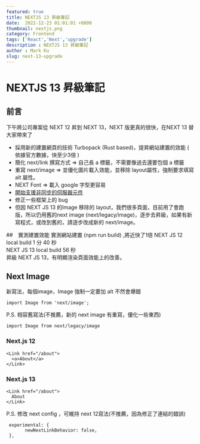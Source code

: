 ```yaml
---
featured: true
title: NEXTJS 13 昇級筆記
date:  2022-12-23 01:01:01 +0800
thumbnail: nextjs.png
category: Frontend
tags: ['React','Next','upgrade']
description : NEXTJS 13 昇級筆記
author : Mark Ku
slug: next-13-upgrade
---
```


# NEXTJS 13 昇級筆記
## 前言
下午將公司專案從 NEXT 12 昇到 NEXT 13，NEXT 版更真的很快，在NEXT 13 替大家帶來了
* 採用新的建置網頁的技術 Turbopack (Rust based)，提昇網站建置的效能 ( 依據官方數據，快至少3倍 )
* 簡化 next/link 撰寫方式 => 自己長 a 標籤，不需要像過去還要包個 a 標籤
* 重寫 next/image => 並優化圖片載入效能，並移除 layout屬性，強制要求填寫  alt 屬性。
* NEXT Font => 載入 google 字型更容易
* [開始支援非同步的伺服器元件](https://zhuanlan.zhihu.com/p/579068537)
* 修正一些框架上的 bug
* 但因 NEXT JS 13 的Image 移除的 layout，我們很多頁面，目前用了會跑版，所以仍用舊的next image (next/legacy/image)，逐步去昇級，如果有新寫程式，或改到舊的，請逐步改成新的 next/image。

##　實測建置效能
實測網站建置 (npm run build) ,將近快了1倍
NEXT JS 12 local build 1 分 40 秒  
NEXT JS 13 local build 56 秒  
昇級 NEXT JS 13，有明顯渲染頁面效能上的改善。

## Next Image
新寫法，每個image，Image 強制一定要加 alt 不然會爆錯
```
import Image from 'next/image';
```
P.S. 相容舊寫法(不推薦，新的 next image 有重寫，優化一些東西)

```
import Image from next/legacy/image
```
 
###  Next.js 12
```
<Link href="/about">
  <a>About</a>
</Link>
```

### Next.js 13
```
<Link href="/about">
  About
</Link>
```
P.S. 修改 next config ，可維持 next 12寫法(不推薦，因為修正了連結的錯誤)

```
 experimental: {
       newNextLinkBehavior: false,
 },
```

